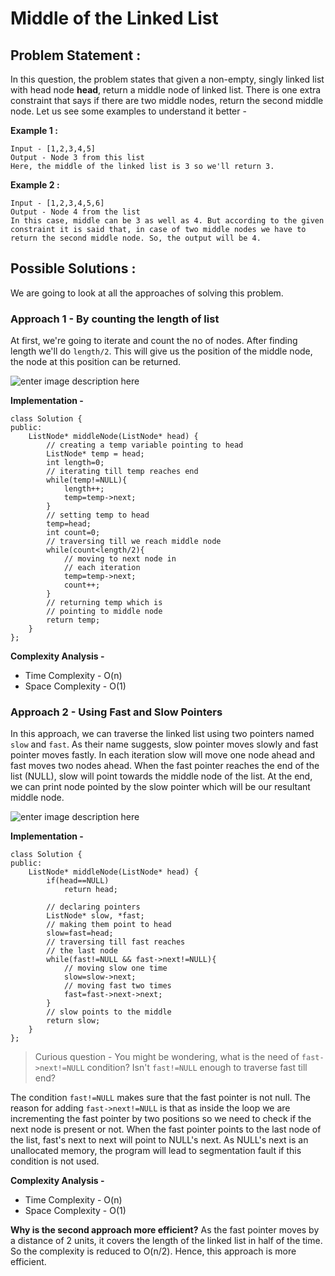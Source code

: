 
# Middle of the Linked List

## Problem Statement :
In this question, the problem states that given a non-empty, singly linked list with head node **head**, return a middle node of linked list.
There is one extra constraint that says if there are two middle nodes, return the second middle node.
Let us see some examples to understand it better -

**Example 1 :**
```
Input - [1,2,3,4,5]
Output - Node 3 from this list
Here, the middle of the linked list is 3 so we'll return 3.
```

**Example 2 :**
```
Input - [1,2,3,4,5,6]
Output - Node 4 from the list
In this case, middle can be 3 as well as 4. But according to the given constraint it is said that, in case of two middle nodes we have to return the second middle node. So, the output will be 4.
```
## Possible Solutions :
We are going to look at all the approaches of solving this problem.

### Approach 1 - By counting the length of list

At first, we're going to iterate and count the no of nodes. After finding length we'll do `length/2`. This will give us the position of the middle node, the node at this position can be returned.

![enter image description here](https://github.com/anmolahuja03/asquare-dsa-sessions/blob/main/LinkedList-Images/MiddleNode.png)

**Implementation -** 
```clike
class Solution {
public:   
    ListNode* middleNode(ListNode* head) {        
        // creating a temp variable pointing to head
        ListNode* temp = head;
        int length=0;
        // iterating till temp reaches end
        while(temp!=NULL){
            length++;
            temp=temp->next;
        }
        // setting temp to head
        temp=head;
        int count=0;
        // traversing till we reach middle node
        while(count<length/2){
            // moving to next node in 
            // each iteration
            temp=temp->next;
            count++;
        }
        // returning temp which is 
        // pointing to middle node
        return temp;
    }
};
```

**Complexity Analysis -** 
- Time Complexity - O(n)
- Space Complexity - O(1)

### Approach 2 - Using Fast and Slow Pointers
In this approach, we can  traverse the linked list using two pointers named `slow` and `fast`. As their name suggests, slow pointer moves slowly and fast pointer moves fastly. In each iteration slow will move one node ahead and fast moves two nodes ahead. When the fast pointer reaches the end of the list (NULL), slow will point towards the middle node of the list. At the end, we can print node pointed by the slow pointer which will be our resultant middle node.

![enter image description here](https://github.com/anmolahuja03/asquare-dsa-sessions/blob/main/LinkedList-Images/MiddleNode-2pointer.png)

**Implementation -**

```clike
class Solution {
public:
    ListNode* middleNode(ListNode* head) {
        if(head==NULL)
            return head;
        
        // declaring pointers
        ListNode* slow, *fast;
        // making them point to head
        slow=fast=head;
        // traversing till fast reaches 
        // the last node
        while(fast!=NULL && fast->next!=NULL){
            // moving slow one time
            slow=slow->next;
            // moving fast two times
            fast=fast->next->next;
        }
        // slow points to the middle
        return slow;    
    }
};
```

> Curious question - You might be wondering, what is the need of `fast->next!=NULL` condition? Isn't `fast!=NULL` enough to traverse fast till end? 

The condition `fast!=NULL` makes sure that the fast pointer is not null. The reason for adding `fast->next!=NULL` is that as inside the loop we are incrementing the fast pointer by two positions so we need to check if the next node is present or not. When the fast pointer points to the last node of the list, fast's next to next will point to NULL's next. As NULL's next is an unallocated memory, the program will lead to segmentation fault if this condition is not used.

**Complexity Analysis -**
- Time Complexity - O(n)
- Space Complexity - O(1)

**Why is the second approach more efficient?**
As the fast pointer moves by a distance of 2 units, it covers the length of the linked list in half of the time. So the complexity is reduced to O(n/2). Hence, this approach is more efficient.



